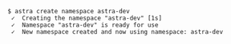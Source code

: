 ```console
$ astra create namespace astra-dev
 ✓  Creating the namespace "astra-dev" [1s]
 ✓  Namespace "astra-dev" is ready for use
 ✓  New namespace created and now using namespace: astra-dev
 ```